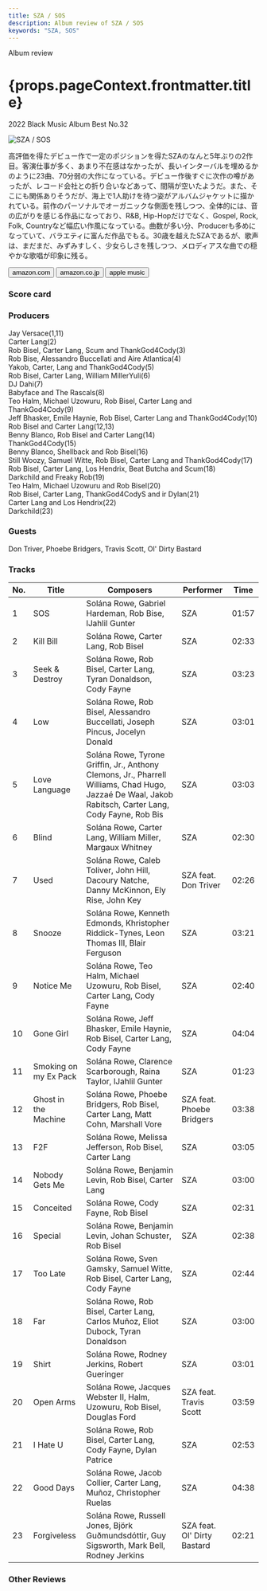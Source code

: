 ```yaml
---
title: SZA / SOS
description: Album review of SZA / SOS
keywords: "SZA, SOS"
---
```






<p className="largeP">Album review</p>
<h1 className="h1--no--margin">{props.pageContext.frontmatter.title}</h1>
<p className="largeP">
  <Link to="/best50/2022/">2022 Black Music Album Best No.32</Link>
</p>

<Row  className="image-card-group">
	<Column colMd={3} colLg={4} noGutterMdLeft="">
       <ImageCard>

![SZA / SOS](../../images/cd/sza2L.jpg)

</ImageCard>
	</Column>
	<Column colMd={4} colLg={8} noGutterMdLeft="">
		<p>
			高評価を得たデビュー作で一定のポジションを得たSZAのなんと5年ぶりの2作目。客演仕事が多く、あまり不在感はなかったが、長いインターバルを埋めるかのように23曲、70分弱の大作になっている。デビュー作後すぐに次作の噂があったが、レコード会社との折り合いなどあって、間隔が空いたようだ。また、そこにも関係ありそうだが、海上で1人助けを待つ姿がアルバムジャケットに描かれている。前作のパーソナルでオーガニックな側面を残しつつ、全体的には、音の広がりを感じる作品になっており、R&B, Hip-Hopだけでなく、Gospel, Rock, Folk, Countryなど幅広い作風になっている。曲数が多い分、Producerも多めになっていて、バラエティに富んだ作品でもる。30歳を越えたSZAであるが、歌声は、まだまだ、みずみすしく、少女らしさを残しつつ、メロディアスな曲での穏やかな歌唱が印象に残る。
		</p>
		<div>
		  <Button className="button-right-mergin"  href="https://amzn.to/3IRGwKB" renderIcon={ArrowUpRight} size='sm' kind='primary'>
  	    amazon.com
  	  </Button>
  	  <Button className="button-right-mergin"  href="https://amzn.to/3kq2R8S" renderIcon={ArrowUpRight} size='sm' kind='secondary'>
  	    amazon.co.jp
  	  </Button>
			<Button className="button-right-mergin"  href="https://apple.co/3m95dcH" renderIcon={ArrowUpRight} size='sm' kind='tertiary'>
  	    apple music
  	  </Button>
			<AdvJS2/>
		</div>
	</Column>
</Row>
<Row >
	<Column colMd={4} colLg={4} noGutterMdLeft="">
		<div>
		  <h3>Score card</h3>
			<SliderJS1 value="4" />
		  <SliderJS2 value="2" />
			<SliderJS3 value="1" />
		  <SliderJS4 value="9" />
		</div>
	</Column>
	<Column colMd={8} colLg={8} noGutterMdLeft="">
		<div>
			<h3>Producers</h3>
			<p>
				Jay Versace(1,11)
				<br/>Carter Lang(2)
				<br/>Rob Bisel, Carter Lang, Scum and ThankGod4Cody(3)
				<br/>Rob Bise, Alessandro Buccellati and Aire Atlantica(4)
				<br/>Yakob, Carter, Lang and ThankGod4Cody(5)
				<br/>Rob Bisel, Carter Lang, William MillerYuli(6)
				<br/>DJ Dahi(7)
				<br/>Babyface and The Rascals(8)
				<br/>Teo Halm, Michael Uzowuru, Rob Bisel, Carter Lang and ThankGod4Cody(9)
				<br/>Jeff Bhasker, Emile Haynie, Rob Bisel, Carter Lang and ThankGod4Cody(10)
				<br/>Rob Bisel and Carter Lang(12,13)
				<br/>Benny Blanco, Rob Bisel and Carter Lang(14)
				<br/>ThankGod4Cody(15)
				<br/>Benny Blanco, Shellback and Rob Bisel(16)
				<br/>Still Woozy, Samuel Witte, Rob Bisel, Carter Lang and ThankGod4Cody(17)
				<br/>Rob Bisel, Carter Lang, Los Hendrix, Beat Butcha and Scum(18)
				<br/>Darkchild and Freaky Rob(19)
				<br/>Teo Halm, Michael Uzowuru and Rob Bisel(20)
				<br/>Rob Bisel, Carter Lang, ThankGod4CodyS and ir Dylan(21)
				<br/>Carter Lang and Los Hendrix(22)
				<br/>Darkchild(23)
			</p>
			<h3>Guests</h3>
			<p>
				Don Triver, Phoebe Bridgers, Travis Scott, Ol' Dirty Bastard
			</p>
		</div>
	</Column>
</Row>

<h3>Tracks</h3>

| No. | Title                 | Composers                                                                                                                                              | Performer                   | Time  |
| --- | --------------------- | ------------------------------------------------------------------------------------------------------------------------------------------------------ | --------------------------- | ----- |
| 1   | SOS                   | Solána Rowe, Gabriel Hardeman, Rob Bise, lJahlil Gunter                                                                                                | SZA                         | 01:57 |
| 2   | Kill Bill             | Solána Rowe, Carter Lang, Rob Bisel                                                                                                                    | SZA                         | 02:33 |
| 3   | Seek & Destroy        | Solána Rowe, Rob Bisel, Carter Lang, Tyran Donaldson, Cody Fayne                                                                                       | SZA                         | 03:23 |
| 4   | Low                   | Solána Rowe, Rob Bisel, Alessandro Buccellati, Joseph Pincus, Jocelyn Donald                                                                           | SZA                         | 03:01 |
| 5   | Love Language         | Solána Rowe, Tyrone Griffin, Jr., Anthony Clemons, Jr., Pharrell Williams, Chad Hugo, Jazzaé De Waal, Jakob Rabitsch, Carter Lang, Cody Fayne, Rob Bis | SZA                         | 03:03 |
| 6   | Blind                 | Solána Rowe, Carter Lang, William Miller, Margaux Whitney                                                                                              | SZA                         | 02:30 |
| 7   | Used                  | Solána Rowe, Caleb Toliver, John Hill, Dacoury Natche, Danny McKinnon, Ely Rise, John Key                                                              | SZA feat. Don Triver        | 02:26 |
| 8   | Snooze                | Solána Rowe, Kenneth Edmonds, Khristopher Riddick-Tynes, Leon Thomas III, Blair Ferguson                                                               | SZA                         | 03:21 |
| 9   | Notice Me             | Solána Rowe, Teo Halm, Michael Uzowuru, Rob Bisel, Carter Lang, Cody Fayne                                                                             | SZA                         | 02:40 |
| 10  | Gone Girl             | Solána Rowe, Jeff Bhasker, Emile Haynie, Rob Bisel, Carter Lang, Cody Fayne                                                                            | SZA                         | 04:04 |
| 11  | Smoking on my Ex Pack | Solána Rowe, Clarence Scarborough, Raina Taylor, lJahlil Gunter                                                                                        | SZA                         | 01:23 |
| 12  | Ghost in the Machine  | Solána Rowe, Phoebe Bridgers, Rob Bisel, Carter Lang, Matt Cohn, Marshall Vore                                                                         | SZA feat. Phoebe Bridgers   | 03:38 |
| 13  | F2F                   | Solána Rowe, Melissa Jefferson, Rob Bisel, Carter Lang                                                                                                 | SZA                         | 03:05 |
| 14  | Nobody Gets Me        | Solána Rowe, Benjamin Levin, Rob Bisel, Carter Lang                                                                                                    | SZA                         | 03:00 |
| 15  | Conceited             | Solána Rowe, Cody Fayne, Rob Bisel                                                                                                                     | SZA                         | 02:31 |
| 16  | Special               | Solána Rowe, Benjamin Levin, Johan Schuster, Rob Bisel                                                                                                 | SZA                         | 02:38 |
| 17  | Too Late              | Solána Rowe, Sven Gamsky, Samuel Witte, Rob Bisel, Carter Lang, Cody Fayne                                                                             | SZA                         | 02:44 |
| 18  | Far                   | Solána Rowe, Rob Bisel, Carter Lang, Carlos Muñoz, Eliot Dubock, Tyran Donaldson                                                                       | SZA                         | 03:00 |
| 19  | Shirt                 | Solána Rowe, Rodney Jerkins, Robert Gueringer                                                                                                          | SZA                         | 03:01 |
| 20  | Open Arms             | Solána Rowe, Jacques Webster II, Halm, Uzowuru, Rob Bisel, Douglas Ford                                                                                | SZA feat. Travis Scott      | 03:59 |
| 21  | I Hate U              | Solána Rowe, Rob Bisel, Carter Lang, Cody Fayne, Dylan Patrice                                                                                         | SZA                         | 02:53 |
| 22  | Good Days             | Solána Rowe, Jacob Collier, Carter Lang, Muñoz, Christopher Ruelas                                                                                     | SZA                         | 04:38 |
| 23  | Forgiveless           | Solána Rowe, Russell Jones, Björk Guðmundsdóttir, Guy Sigsworth, Mark Bell, Rodney Jerkins                                                             | SZA feat. Ol' Dirty Bastard | 02:21 |

<h3>Other Reviews</h3>

<Row>
  <Column colMd={3} colLg={3} noGutterMdLeft>
    <Review1 />
  </Column>
</Row>

<AdvJS3 />